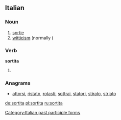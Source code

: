 ==Italian==

===Noun===
{{it-noun|sortit|f|a|e}}

# [[sortie]]
# [[witticism]] (normally {{term|battuta}})

===Verb===
'''sortita'''

# {{feminine of|sortito|lang=it}}

===Anagrams===
* [[attorsi#Italian|attorsi]], [[ristato#Italian|ristato]], [[rotasti#Italian|rotasti]], [[sottrai#Italian|sottrai]], [[statori#Italian|statori]], [[stirato#Italian|stirato]], [[striato#Italian|striato]]

[[Category:Italian past participle forms]]

[[de:sortita]]
[[pl:sortita]]
[[ru:sortita]]